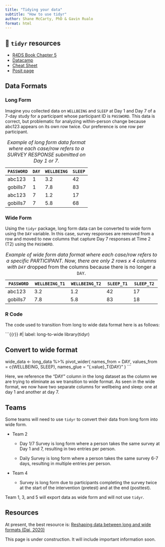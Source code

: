 ```yaml
---
title: "Tidying your data"
subtitle: "How to use tidyr"
author: Shane McCarty, PhD & Gavin Rualo
format: html
---
```


::: callout-tip
## 📖 `tidyr` resources

-   [R4DS Book Chapter 5](https://r4ds.hadley.nz/data-tidy.html)
-   [Datacamp](https://www.datacamp.com/courses/reshaping-data-with-tidyr)
-   [Cheat Sheet](https://rstudio.github.io/cheatsheets/tidyr.pdf)
-   [Posit page](https://rstudio.github.io/cheatsheets/html/tidyr.html)
:::

## Data Formats

### Long Form

Imagine you collected data on `WELLBEING` and `SLEEP` at Day 1 and Day 7 of a 7-day study for a participant whose participant ID is `PASSWORD`. This data is correct, but problematic for analyzing within-person change because abc123 appears on its own row twice. Our preference is one row per participant.

| `PASSWORD` | `DAY` | `WELLBEING` | `SLEEP` |
|------------|-------|-------------|---------|
| abc123     | 1     | 3.2         | 42      |
| gobills7   | 1     | 7.8         | 83      |
| abc123     | 7     | 1.2         | 17      |
| gobills7   | 7     | 5.8         | 68      |

: *Example of long form data format where each case/row refers to a SURVEY RESPONSE submitted on Day 1 or 7.*

### Wide Form

Using the `tidyr` package, long form data can be converted to wide form using the `DAY` variable. In this case, survey responses are removed from a row and moved to new columns that capture Day 7 responses at Time 2 (T2) using the `PASSWORD`.

| `PASSWORD` | `WELLBEING_T1` | `WELLBEING_T2` | `SLEEP_T1` | `SLEEP_T2` |
|------------|----------------|----------------|------------|------------|
| abc123     | 3.2            | 1.2            | 42         | 17         |
| gobills7   | 7.8            | 5.8            | 83         | 18         |

: *Example of wide form data format where each case/row refers to a specific PARTICIPANT. Now, there are only 2 rows x 4 columns with `DAY`* dropped from the columns because there is no longer a `DAY`.

### R Code

The code used to transition from long to wide data format here is as follows:

```{{r}}
#| label: long-to-wide
library(tidyr)

## Convert to wide format
wide_data <- long_data %>%
  pivot_wider(
    names_from = DAY,
    values_from = c(WELLBEING, SLEEP), 
    names_glue = "{.value}_T{DAY}" 
  )
```


Here, we reference the "DAY" column in the long dataset as the column we are trying to eliminate as we transition to wide format. As seen in the wide format, we now have two separate columns for wellbeing and sleep: one at day 1 and another at day 7.

## Teams

Some teams will need to use `tidyr` to convert their data from long form into wide form.

-   Team 2

    -   Day 1/7 Survey is long form where a person takes the same survey at Day 1 and 7, resulting in two entries per person.

    -   Daily Survey is long form where a person takes the same survey 6-7 days, resulting in multiple entries per person.

-   Team 4

    -   Survey is long form due to participants completing the survey twice at the start of the intervention (pretest) and at the end (posttest).

Team 1, 3, and 5 will export data as wide form and will not use `tidyr`.

## Resources

At present, the best resource is: [Reshaping data between long and wide formats (Dai, 2020)](https://shanghai.hosting.nyu.edu/data/r/reshaping.html)

::: callout-warning
This page is under construction. It will include important information soon.
:::
